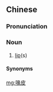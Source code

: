==Chinese==
{{zh-forms|alt=嘴皮}}

===Pronunciation===
{{zh-pron
|md=ché̤ṳ-puòi
|cat=n
}}

===Noun===
{{zh-noun}}

# {{lb|zh|Min Bei|Min Dong}} [[lip]](s)

====Synonyms====
{{zh-dial|嘴脣}}

[[mg:喙皮]]